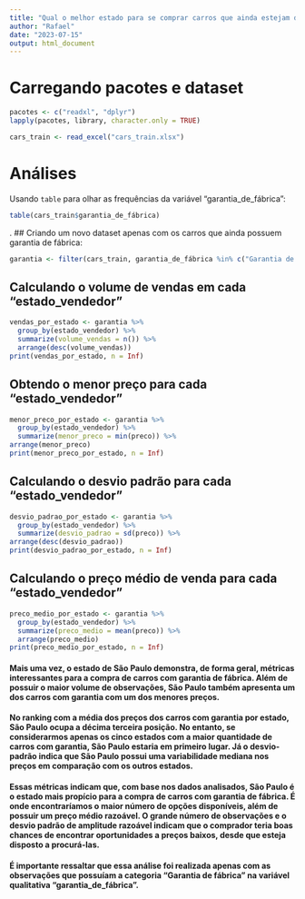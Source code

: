 ---
title: "Qual o melhor estado para se comprar carros que ainda estejam dentro da garantia de fábrica e por quê?"
author: "Rafael"
date: "2023-07-15"
output: html_document
---
# Carregando pacotes e dataset
```{r package, message=FALSE, results='hide'}
pacotes <- c("readxl", "dplyr")
lapply(pacotes, library, character.only = TRUE)
```
```{r load}
cars_train <- read_excel("cars_train.xlsx")
```

# Análises
Usando `table` para olhar as frequências da variável "garantia_de_fábrica":
```{r table}
table(cars_train$garantia_de_fábrica)
```
.
## Criando um novo dataset apenas com os carros que ainda possuem garantia de fábrica: 
```{r garantia}
garantia <- filter(cars_train, garantia_de_fábrica %in% c("Garantia de fábrica"))
```

## Calculando o volume de vendas em cada "estado_vendedor"
```{r vendas}
vendas_por_estado <- garantia %>%
  group_by(estado_vendedor) %>%
  summarize(volume_vendas = n()) %>%
  arrange(desc(volume_vendas))
print(vendas_por_estado, n = Inf)
```

## Obtendo o menor preço para cada "estado_vendedor"
```{r vendas2}
menor_preco_por_estado <- garantia %>%
  group_by(estado_vendedor) %>%
  summarize(menor_preco = min(preco)) %>%
arrange(menor_preco)
print(menor_preco_por_estado, n = Inf)
```

## Calculando o desvio padrão para cada "estado_vendedor"
```{r vendas3}
desvio_padrao_por_estado <- garantia %>%
  group_by(estado_vendedor) %>%
  summarize(desvio_padrao = sd(preco)) %>%
arrange(desc(desvio_padrao))
print(desvio_padrao_por_estado, n = Inf)
```

## Calculando o preço médio de venda para cada "estado_vendedor"
```{r preço}
preco_medio_por_estado <- garantia %>%
  group_by(estado_vendedor) %>%
  summarize(preco_medio = mean(preco)) %>%
  arrange(preco_medio)
print(preco_medio_por_estado, n = Inf)
```

#### Mais uma vez, o estado de São Paulo demonstra, de forma geral, métricas interessantes para a compra de carros com garantia de fábrica. Além de possuir o maior volume de observações, São Paulo também apresenta um dos carros com garantia com um dos menores preços.

#### No ranking com a média dos preços dos carros com garantia por estado, São Paulo ocupa a décima terceira posição. No entanto, se considerarmos apenas os cinco estados com a maior quantidade de carros com garantia, São Paulo estaria em primeiro lugar. Já o desvio-padrão indica que São Paulo possui uma variabilidade mediana nos preços em comparação com os outros estados.

#### Essas métricas indicam que, com base nos dados analisados, São Paulo é o estado mais propício para a compra de carros com garantia de fábrica. É onde encontraríamos o maior número de opções disponíveis, além de possuir um preço médio razoável. O grande número de observações e o desvio padrão de amplitude razoável indicam que o comprador teria boas chances de encontrar oportunidades a preços baixos, desde que esteja disposto a procurá-las.

#### É importante ressaltar que essa análise foi realizada apenas com as observações que possuíam a categoria "Garantia de fábrica" na variável qualitativa "garantia_de_fábrica".